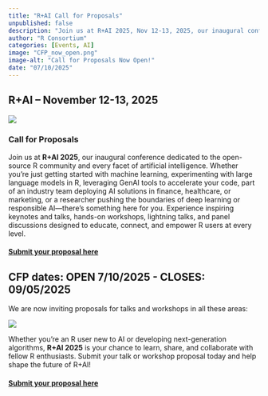 ```yaml
---
title: "R+AI Call for Proposals"
unpublished: false
description: "Join us at R+AI 2025, Nov 12-13, 2025, our inaugural conference dedicated to the open-source R community and every facet of artificial intelligence. ."
author: "R Consortium"
categories: [Events, AI]
image: "CFP_now_open.png"
image-alt: "Call for Proposals Now Open!"
date: "07/10/2025"
---
```


## R+AI – November 12-13, 2025

![](CFP_now_open.png)

### Call for Proposals

Join us at **R+AI 2025**, our inaugural conference dedicated to the open-source R community and every facet of artificial intelligence. Whether you’re just getting started with machine learning, experimenting with large language models in R, leveraging GenAI tools to accelerate your code, part of an industry team deploying AI solutions in finance, healthcare, or marketing, or a researcher pushing the boundaries of deep learning or responsible AI—there’s something here for you. Experience inspiring keynotes and talks, hands-on workshops, lightning talks, and panel discussions designed to educate, connect, and empower R users at every level.

#### [Submit your proposal here](https://forms.gle/SUbQVNMpp11g7vbTA)

## CFP dates: OPEN 7/10/2025 \- CLOSES: 09/05/2025

We are now inviting proposals for talks and workshops in all these areas:

![](talks_and_workshops.png)

Whether you’re an R user new to AI or developing next-generation algorithms, **R+AI 2025** is your chance to learn, share, and collaborate with fellow R enthusiasts. Submit your talk or workshop proposal today and help shape the future of R+AI\!

#### [Submit your proposal here](https://forms.gle/SUbQVNMpp11g7vbTA)

